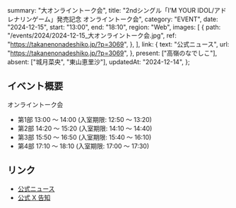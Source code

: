   summary: "大オンライントーク会",
  title: "2ndシングル「IʼM YOUR IDOL/アドレナリンゲーム」発売記念 オンライントーク会",
  category: "EVENT",
  date: "2024-12-15",
  start: "13:00",
  end: "18:10",
  region: "Web",
  images: [
    {
      path: "/events/2024/2024-12-15_大オンライントーク会.jpg",
      ref: "https://takanenonadeshiko.jp/?p=3069",
    },
  ],
  link: {
    text: "公式ニュース",
    url: "https://takanenonadeshiko.jp/?p=3069",
  },
  present: ["高嶺のなでしこ"],
  absent: ["城月菜央", "東山恵里沙"],
  updatedAt: "2024-12-14",
};

## イベント概要

オンライントーク会

- 第1部 13:00 〜 14:00 (入室期限: 12:50 〜 13:20)
- 第2部 14:20 〜 15:20 (入室期限: 14:10 〜 14:40)
- 第3部 15:50 〜 16:50 (入室期限: 15:40 〜 16:10)
- 第4部 17:10 〜 18:10 (入室期限: 17:00 〜 17:30)

## リンク

- [公式ニュース](https://takanenonadeshiko.jp/?p=3069)
- [公式 X 告知](https://x.com/takanenofficial/status/1866459850659795337)
